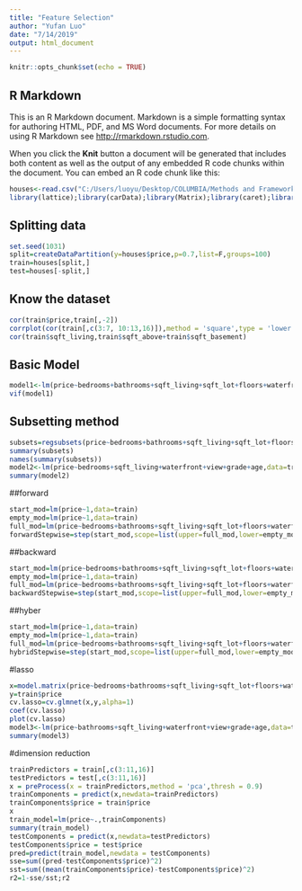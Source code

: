 ---
title: "Feature Selection"
author: "Yufan Luo"
date: "7/14/2019"
output: html_document
---

```{r setup, include=FALSE}
knitr::opts_chunk$set(echo = TRUE)
```

## R Markdown

This is an R Markdown document. Markdown is a simple formatting syntax for authoring HTML, PDF, and MS Word documents. For more details on using R Markdown see <http://rmarkdown.rstudio.com>.

When you click the **Knit** button a document will be generated that includes both content as well as the output of any embedded R code chunks within the document. You can embed an R code chunk like this:

```{r}
houses<-read.csv("C:/Users/luoyu/Desktop/COLUMBIA/Methods and Framework/6_featureselection/assignment/houses.csv")
library(lattice);library(carData);library(Matrix);library(caret);library(tidyr);library(dplyr);library(ggplot2);library(gplots);library(corrplot);library(car);library(leaps);library(glmnet);library(ISLR);library(ROCR);library(caTools)
```

## Splitting data
```{r}
set.seed(1031)
split=createDataPartition(y=houses$price,p=0.7,list=F,groups=100)
train=houses[split,]
test=houses[-split,]
```

## Know the dataset
```{r}
cor(train$price,train[,-2])
corrplot(cor(train[,c(3:7, 10:13,16)]),method = 'square',type = 'lower',diag = F)
cor(train$sqft_living,train$sqft_above+train$sqft_basement)
```

## Basic Model
```{r}
model1<-lm(price~bedrooms+bathrooms+sqft_living+sqft_lot+floors+waterfront+view+condition+grade+age,data=train)
vif(model1)
```

## Subsetting method
```{r}
subsets=regsubsets(price~bedrooms+bathrooms+sqft_living+sqft_lot+floors+waterfront+view+condition+grade+age,data=train,nvmax=10)
summary(subsets)
names(summary(subsets))
model2<-lm(price~bedrooms+sqft_living+waterfront+view+grade+age,data=train)
summary(model2)
```

##forward
```{r}
start_mod=lm(price~1,data=train)
empty_mod=lm(price~1,data=train)
full_mod=lm(price~bedrooms+bathrooms+sqft_living+sqft_lot+floors+waterfront+view+condition+grade+age,data=train)
forwardStepwise=step(start_mod,scope=list(upper=full_mod,lower=empty_mod),direction='forward')
```

##backward
```{r}
start_mod=lm(price~bedrooms+bathrooms+sqft_living+sqft_lot+floors+waterfront+view+condition+grade+age,data=train)
empty_mod=lm(price~1,data=train)
full_mod=lm(price~bedrooms+bathrooms+sqft_living+sqft_lot+floors+waterfront+view+condition+grade+age,data=train)
backwardStepwise=step(start_mod,scope=list(upper=full_mod,lower=empty_mod),direction='backward')
```

##hyber
```{r}
start_mod=lm(price~1,data=train)
empty_mod=lm(price~1,data=train)
full_mod=lm(price~bedrooms+bathrooms+sqft_living+sqft_lot+floors+waterfront+view+condition+grade+age,data=train)
hybridStepwise=step(start_mod,scope=list(upper=full_mod,lower=empty_mod),direction='both')
```

#lasso
```{r}
x=model.matrix(price~bedrooms+bathrooms+sqft_living+sqft_lot+floors+waterfront+view+condition+grade+age-1,data=train)
y=train$price               
cv.lasso=cv.glmnet(x,y,alpha=1)
coef(cv.lasso)
plot(cv.lasso)
model3<-lm(price~bathrooms+sqft_living+waterfront+view+grade+age,data=train)
summary(model3)
```

#dimension reduction
```{r}
trainPredictors = train[,c(3:11,16)]
testPredictors = test[,c(3:11,16)]
x = preProcess(x = trainPredictors,method = 'pca',thresh = 0.9)
trainComponents = predict(x,newdata=trainPredictors)
trainComponents$price = train$price
x
train_model=lm(price~.,trainComponents)
summary(train_model)
testComponents = predict(x,newdata=testPredictors)
testComponents$price = test$price
pred=predict(train_model,newdata = testComponents)
sse=sum((pred-testComponents$price)^2)
sst=sum((mean(trainComponents$price)-testComponents$price)^2)
r2=1-sse/sst;r2
```

